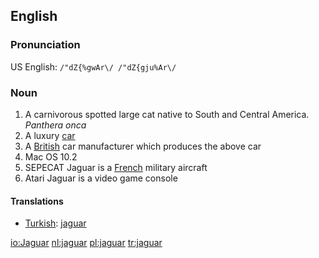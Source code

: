 ==English==
===Pronunciation===
US English: <tt>/"dZ{%gwAr\/ /"dZ{gju%Ar\/</tt>

===Noun===
# A carnivorous spotted large cat native to South and Central America. ''Panthera onca''
# A luxury [[car]]
# A [[British]] car manufacturer which produces the above car
# Mac OS 10.2
# SEPECAT Jaguar is a [[French]] military aircraft
# Atari Jaguar is a video game console

====Translations====
*[[Turkish]]: [[jaguar]]

[[io:Jaguar]]
[[nl:jaguar]]
[[pl:jaguar]]
[[tr:jaguar]]